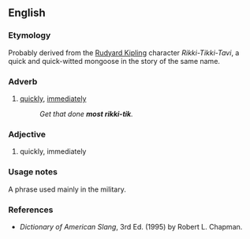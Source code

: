 ==English==

===Etymology===
Probably derived from the [[w:Rudyard Kipling|Rudyard Kipling]] character ''Rikki-Tikki-Tavi'', a quick and quick-witted mongoose in the story of the same name.

===Adverb===
{{en-adv|-}}

# {{slang|US}} [[quickly]], [[immediately]]
#: ''Get that done '''most rikki-tik'''.''

===Adjective===
{{en-adj|-}}

# {{slang|US}} quickly, immediately

===Usage notes===
A phrase used mainly in the military.

===References===
* ''Dictionary of American Slang'', 3rd Ed. (1995) by Robert L. Chapman.